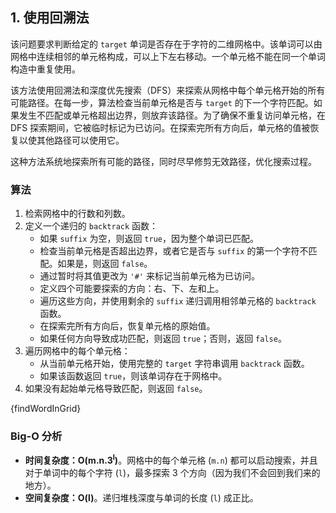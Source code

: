 

## 1. 使用回溯法

该问题要求判断给定的 `target` 单词是否存在于字符的二维网格中。该单词可以由网格中连续相邻的单元格构成，可以上下左右移动。一个单元格不能在同一个单词构造中重复使用。

该方法使用回溯法和深度优先搜索（DFS）来探索从网格中每个单元格开始的所有可能路径。在每一步，算法检查当前单元格是否与 `target` 的下一个字符匹配。如果发生不匹配或单元格超出边界，则放弃该路径。为了确保不重复访问单元格，在 DFS 探索期间，它被临时标记为已访问。在探索完所有方向后，单元格的值被恢复以使其他路径可以使用它。

这种方法系统地探索所有可能的路径，同时尽早修剪无效路径，优化搜索过程。

### 算法

1. 检索网格中的行数和列数。
2. 定义一个递归的 `backtrack` 函数：
   * 如果 `suffix` 为空，则返回 `true`，因为整个单词已匹配。
   * 检查当前单元格是否超出边界，或者它是否与 `suffix` 的第一个字符不匹配。如果是，则返回 `false`。
   * 通过暂时将其值更改为 `'#'` 来标记当前单元格为已访问。
   * 定义四个可能要探索的方向：右、下、左和上。
   * 遍历这些方向，并使用剩余的 `suffix` 递归调用相邻单元格的 `backtrack` 函数。
   * 在探索完所有方向后，恢复单元格的原始值。
   * 如果任何方向导致成功匹配，则返回 `true`；否则，返回 `false`。
3. 遍历网格中的每个单元格：
   * 从当前单元格开始，使用完整的 `target` 字符串调用 `backtrack` 函数。
   * 如果该函数返回 `true`，则该单词存在于网格中。
4. 如果没有起始单元格导致匹配，则返回 `false`。

<MDXCodeBlock>
  {findWordInGrid}
</MDXCodeBlock>

### Big-O 分析

* **时间复杂度：O(m.n.3<sup>l</sup>)**。网格中的每个单元格 (`m.n`) 都可以启动搜索，并且对于单词中的每个字符 (`l`)，最多探索 3 个方向（因为我们不会回到我们来的地方）。
* **空间复杂度：O(l)**。递归堆栈深度与单词的长度 (`l`) 成正比。
